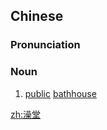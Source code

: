 ==Chinese==
{{zh-forms}}

===Pronunciation===
{{zh-pron
|m=zǎotáng,er=y
|c=cou3 tong4
|cat=n
}}

===Noun===
{{zh-noun}}

# [[public]] [[bathhouse]]

[[zh:澡堂]]